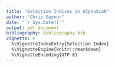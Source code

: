 ```yaml
---
title: "Selection Indices in AlphaSimR"
author: "Chris Gaynor"
date: "`r Sys.Date()`"
output: pdf_document
bibliography: bibliography.bib
vignette: >
  %\VignetteIndexEntry{Selection Index}
  %\VignetteEngine{knitr::rmarkdown}
  %\VignetteEncoding{UTF-8}
---
```



